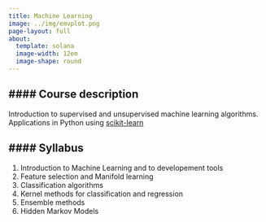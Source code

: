```yaml
---
title: Machine Learning
image: ../img/emvplot.png
page-layout: full
about:
  template: solana
  image-width: 12em
  image-shape: round
---
```


#### **Course description**
---

Introduction to supervised and unsupervised machine learning algorithms. Applications in Python using <a href="https://scikit-learn.org/stable/" target="_blank">scikit-learn </a>

#### **Syllabus**
---

1. Introduction to Machine Learning and to developement tools
2. Feature selection and Manifold learning
3. Classification algorithms
4. Kernel methods for classification and regression
5. Ensemble methods
6. Hidden Markov Models



